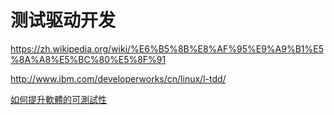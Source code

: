 = 测试驱动开发 =
[[https://zh.wikipedia.org/wiki/%E6%B5%8B%E8%AF%95%E9%A9%B1%E5%8A%A8%E5%BC%80%E5%8F%91]]

[[http://www.ibm.com/developerworks/cn/linux/l-tdd/]]

[[http://teddy-chen-tw.blogspot.com/2013/04/blog-post_4.html|如何提升軟體的可測試性]]


